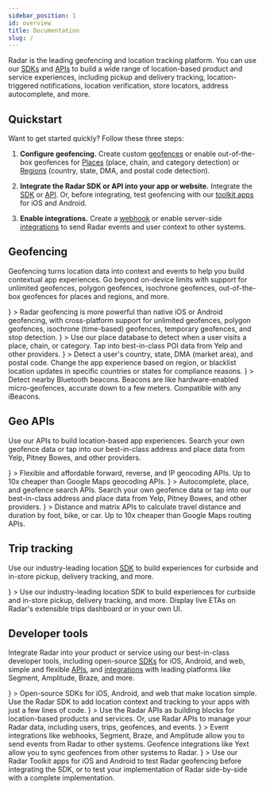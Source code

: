 ```yaml
---
sidebar_position: 1
id: overview
title: Documentation
slug: /
---
```



Radar is the leading geofencing and location tracking platform. You can use our [SDKs](/sdk) and [APIs](/api) to build a wide range of location-based product and service experiences, including pickup and delivery tracking, location-triggered notifications, location verification, store locators, address autocomplete, and more.

## Quickstart

Want to get started quickly? Follow these three steps:

1. **Configure geofencing.** Create custom [geofences](/geofences) or enable out-of-the-box geofences for [Places](/places) (place, chain, and category detection) or [Regions](/regions) (country, state, DMA, and postal code detection).

2. **Integrate the Radar SDK or API into your app or website.** Integrate the [SDK](/sdk) or [API](/api). Or, before integrating, test geofencing with our [toolkit apps](/toolkit) for iOS and Android.

3. **Enable integrations.** Create a [webhook](/integrations#webhooks) or enable server-side [integrations](/integrations) to send Radar events and user context to other systems.

## Geofencing

Geofencing turns location data into context and events to help you build contextual app experiences. Go beyond on-device limits with support for unlimited geofences, polygon geofences, isochrone geofences, out-of-the-box geofences for places and regions, and more.

<div className="card-stack">
  <LinkCard linkTo="/geofences">
    <IconCard
      title="Geofences"
      icon={
        <img src="https://images.ctfassets.net/f2vbu16fzuly/6rO181S83gFjPrFNmiUbXU/d6c81683a8ef4208fbca9ef1ceaaa24c/geofences.svg"/>
      }
    >
      Radar geofencing is more powerful than native iOS or Android geofencing, with cross-platform support for unlimited geofences, polygon geofences, isochrone (time-based) geofences, temporary geofences, and stop detection.
    </IconCard>
  </LinkCard>

  <LinkCard linkTo="/places">
    <IconCard title="Places"
      icon={
        <img src="https://images.ctfassets.net/f2vbu16fzuly/5CyKMbZMvP4o2FlljKGxrK/fe18f5ecd370bc861f77756277046f6b/places.svg" />
      }
    >
      Use our place database to detect when a user visits a place, chain, or category. Tap into best-in-class POI data from Yelp and other providers.
    </IconCard>
  </LinkCard>

  <LinkCard linkTo="/regions">
    <IconCard title="Regions"
      icon={
        <img src="https://images.ctfassets.net/f2vbu16fzuly/1hDJzlo8jqh8mWNGmxlLrm/b68061f89a24c683d4c87d8525370144/regions.svg" />
      }
    >
      Detect a user's country, state, DMA (market area), and postal code. Change the app experience based on region, or blacklist location updates in specific countries or states for compliance reasons.
    </IconCard>
  </LinkCard>

  <LinkCard linkTo="/beacons">
    <IconCard title="Beacons"
      icon={
        <img src="https://images.ctfassets.net/f2vbu16fzuly/1ENDk60lfUzCsqwR1qfaky/33e7325edb746e1f1dd3573fa3c58060/beacons.svg" />
      }
    >
      Detect nearby Bluetooth beacons. Beacons are like hardware-enabled micro-geofences, accurate down to a few meters. Compatible with any iBeacons.
    </IconCard>
  </LinkCard>
</div>

## Geo APIs

Use our APIs to build location-based app experiences. Search your own geofence data or tap into our best-in-class address and place data from Yelp, Pitney Bowes, and other providers.

<div className="card-stack">
  <LinkCard linkTo="/api/geocoding">
    <IconCard title="Geocoding"
      icon={
        <img src="https://images.ctfassets.net/f2vbu16fzuly/3s9QryJGkIPcIq90BFuOvp/d5e14589fd68c6ab6e7a128506d8b4c7/geocoding.svg" />
      }
    >
      Flexible and affordable forward, reverse, and IP geocoding APIs. Up to 10x cheaper than Google Maps geocoding APIs.
    </IconCard>
  </LinkCard>

  <LinkCard linkTo="/api/search">
    <IconCard title="Search APIs"
      icon={
        <img src="https://images.ctfassets.net/f2vbu16fzuly/wQgRaU0OQvmLhRRjjnO37/f7925ac0a0feaf16197c141efddb762e/search.svg" />
      }
    >
      Autocomplete, place, and geofence search APIs. Search your own geofence data or tap into our best-in-class address and place data from Yelp, Pitney Bowes, and other providers.
    </IconCard>
  </LinkCard>

  <LinkCard linkTo="/api/routing">
    <IconCard title="Distance APIs"
      icon={
        <img src="https://images.ctfassets.net/f2vbu16fzuly/73pNAAJXtWErBEruCVQLcB/c20397366642f637b2e819e50d84b8ac/routing.svg" />
      }
    >
      Distance and matrix APIs to calculate travel distance and duration by foot, bike, or car. Up to 10x cheaper than Google Maps routing APIs.
    </IconCard>
  </LinkCard>
</div>

## Trip tracking

Use our industry-leading location [SDK](/sdk) to build experiences for curbside and in-store pickup, delivery tracking, and more.

<div className="card-stack">
  <LinkCard linkTo="/trip-tracking">
    <IconCard title="Trip tracking"
      icon={
        <img src="https://images.ctfassets.net/f2vbu16fzuly/42zLSPFObN3CbGsjT2Go4P/274c58a286b9fa1a9a31b61ebbd2458d/trips.svg" />
      }
    >
      Use our industry-leading location SDK to build experiences for curbside and in-store pickup, delivery tracking, and more. Display live ETAs on Radar's extensible trips dashboard or in your own UI.
    </IconCard>
  </LinkCard>
</div>

## Developer tools

Integrate Radar into your product or service using our best-in-class developer tools, including open-source [SDKs](/sdk) for iOS, Android, and web, simple and flexible [APIs](/api), and [integrations](/integrations) with leading platforms like Segment, Amplitude, Braze, and more.

<div className="card-stack">
  <LinkCard linkTo="/sdk">
    <IconCard title="SDK reference"
      icon={
        <img src="https://images.ctfassets.net/f2vbu16fzuly/316liiuHbIwIoss2mFLRwI/803bc94cde2078bf6180c201b9ed48e3/sdk.svg" />
      }
    >
      Open-source SDKs for iOS, Android, and web that make location simple. Use the Radar SDK to add location context and tracking to your apps with just a few lines of code.
    </IconCard>
  </LinkCard>

  <LinkCard linkTo="/api">
    <IconCard title="API reference"
      icon={
        <img src="https://images.ctfassets.net/f2vbu16fzuly/50bd5vIUh4cewCzl0obxW7/1b0a6efc36e9095a3985995eac41c523/api.svg" />
      }
    >
      Use the Radar APIs as building blocks for location-based products and services. Or, use Radar APIs to manage your Radar data, including users, trips, geofences, and events.
    </IconCard>
  </LinkCard>

  <LinkCard linkTo="/integrations">
    <IconCard title="Integrations"
      icon={
        <img src="https://images.ctfassets.net/f2vbu16fzuly/7JzCleHIpXZ5lZuqIKLxa/844415e94b2194eb894cd8a9bebe859d/integrations.svg" />
      }
    >
      Event integrations like webhooks, Segment, Braze, and Amplitude allow you to send events from Radar to other systems. Geofence integrations like Yext allow you to sync geofences from other systems to Radar.
    </IconCard>
  </LinkCard>

  <LinkCard linkTo="/toolkit">
    <IconCard title="Toolkit"
      icon={
        <img src="https://images.ctfassets.net/f2vbu16fzuly/19adrZaPnWzFowzDuoNS8y/bb798fd9055e0a8892e0555c17ec64d1/toolkit.svg" />
      }
    >
      Use our Radar Toolkit apps for iOS and Android to test Radar geofencing before integrating the SDK, or to test your implementation of Radar side-by-side with a complete implementation.
    </IconCard>
  </LinkCard>
</div>
